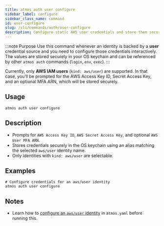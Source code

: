 ```yaml
---
title: atmos auth user configure
sidebar_label: configure
sidebar_class_name: command
id: user-configure
slug: /cli/commands/auth/user-configure
description: Configure static AWS user credentials and store them securely in your system keychain.
---
```


:::note Purpose
Use this command whenever an identity is backed by a **user** credential source and you need to configure those credentials interactively. The values are stored securely in your OS keychain and can be referenced by other `atmos auth` commands (`login`, `env`, `exec`).
:::

<Note>Currently, only **AWS IAM users** (`kind: aws/user`) are supported. In that case, you’ll be prompted for the AWS Access Key ID, Secret Access Key, and an optional MFA ARN, which will be stored securely.</Note>

<Screengrab title="atmos auth user configure --help" slug="atmos-auth-user-configure--help" />

## Usage

```shell
atmos auth user configure
```

## Description

- Prompts for `AWS Access Key ID`, `AWS Secret Access Key`, and optional `AWS User MFA ARN`.
- Stores credentials securely in the OS keychain using an alias matching the selected `aws/user` identity name.
- Only identities with `kind: aws/user` are selectable.

## Examples

```shell
# Configure credentials for an aws/user identity
atmos auth user configure
```

## Notes

- Learn how to [configure an `aws/user` identity](/cli/commands/auth/usage#aws-user-break-glass) in `atmos.yaml` before running this.
